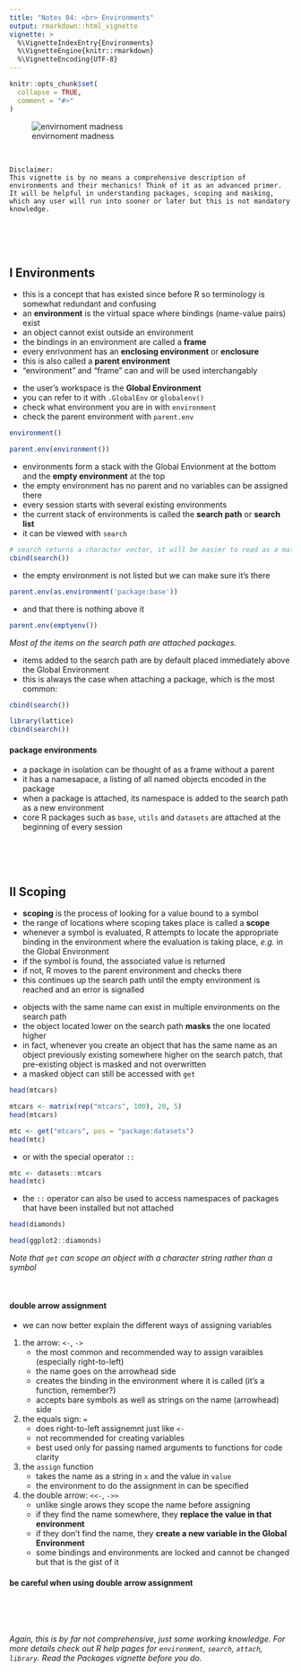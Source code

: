 ```yaml
---
title: "Notes 04: <br> Environments"
output: rmarkdown::html_vignette
vignette: >
  %\VignetteIndexEntry{Environments}
  %\VignetteEngine{knitr::rmarkdown}
  %\VignetteEncoding{UTF-8}
---
```


```r
knitr::opts_chunk$set(
  collapse = TRUE,
  comment = "#>"
)
```

![envirnoment madness][reds]

<br>

    Disclaimer:
    This vignette is by no means a comprehensive description of environments and their mechanics! Think of it as an advanced primer. It will be helpful in understanding packages, scoping and masking, which any user will run into sooner or later but this is not mandatory knowledge.


<br><br><br>


## I Environments

- this is a concept that has existed since before R so terminology is somewhat redundant and confusing
- an **environment** is the virtual space where bindings (name-value pairs) exist
- an object cannot exist outside an environment
- the bindings in an environment are called a **frame**
- every enrivonment has an **enclosing environment** or **enclosure**
- this is also called a **parent environment**
- "environment" and "frame" can and will be used interchangably

\newline

- the user's workspace is the **Global Environment**
- you can refer to it with `.GlobalEnv` or `globalenv()`
- check what environment you are in with `environment`
- check the parent environment with `parent.env`
```r
environment()

parent.env(environment())
```

\newline

- environments form a stack with the Global Envionment at the bottom and the **empty environment** at the top
- the empty environment has no parent and no variables can be assigned there
- every session starts with several existing environments
- the current stack of environments is called the **search path** or **search list**
- it can be viewed with `search`
```r
# search returns a character vector, it will be easier to read as a matrix
cbind(search())
```
- the empty environment is not listed but we can make sure it's there
```r
parent.env(as.environment('package:base'))
```
- and that there is nothing above it
```r
parent.env(emptyenv())
```
*Most of the items on the search path are attached packages.*

\newline

- items added to the search path are by default placed immediately above the Global Environment
- this is always the case when attaching a package, which is the most common:
```r
cbind(search())

library(lattice)
cbind(search())
```



#### package environments

- a package in isolation can be thought of as a frame without a parent
- it has a namesapace, a listing of all named objects encoded in the package
- when a package is attached, its namespace is added to the search path as a new environment
- core R packages such as `base`, `utils` and `datasets` are attached at the beginning of every session


<br><br><br>


## II Scoping

- **scoping** is the process of looking for a value bound to a symbol
- the range of locations where scoping takes place is called a **scope**
- whenever a symbol is evaluated, R attempts to locate the appropriate binding in the environment where the evaluation is taking place, *e.g.* in the Global Environment
- if the symbol is found, the associated value is returned
- if not, R moves to the parent environment and checks there
- this continues up the search path until the empty environment is reached and an error is signalled

\newline

- objects with the same name can exist in multiple environments on the search path
- the object located lower on the search path **masks** the one located higher
- in fact, whenever you create an object that has the same name as an object previously existing somewhere higher on the search patch, that pre-existing object is masked and not overwritten
- a masked object can still be accessed with `get`
```r
head(mtcars)

mtcars <- matrix(rep("mtcars", 100), 20, 5)
head(mtcars)

mtc <- get("mtcars", pos = "package:datasets")
head(mtc)
```
- or with the special operator `::`
```r
mtc <- datasets::mtcars
head(mtc)
```
- the `::` operator can also be used to access namespaces of packages that have been installed but not attached
```r
head(diamonds)

head(ggplot2::diamonds)
```


\newline

*Note that `get` can scope an object with a character string rather than a symbol*

<br>

#### double arrow assignment

- we can now better explain the different ways of assigning variables
1. the arrow: `<-`, `->`
    - the most common and recommended way to assign varaibles (especially right-to-left)
    - the name goes on the arrowhead side
    - creates the binding in the environment where it is called (it's a function, remember?)
    - accepts bare symbols as well as strings on the name (arrowhead) side
2. the equals sign: `=`
    - does right-to-left assignemnt just like `<-`
    - not recommended for creating variables
    - best used only for passing named arguments to functions for code clarity
3. the `assign` function
    - takes the name as a string in `x` and the value in `value`
    - the environment to do the assignment in can be specified
4. the double arrow: `<<-`, `->>`
    - unlike single arows they scope the name before assigning
    - if they find the name somewhere, they **replace the value in that environment**
    - if they don't find the name, they **create a new variable in the Global Environment**
    - some bindings and environments are locked and cannot be changed but that is the gist of it

#### be careful when using double arrow assignment

<br><br><br>

*Again, this is by far not comprehensive, just some working knowledge. For more details check out R help pages for `environment`, `search`, `attach`, `library`. Read the Packages vignette before you do.*

[reds]: ../images/reds.png
